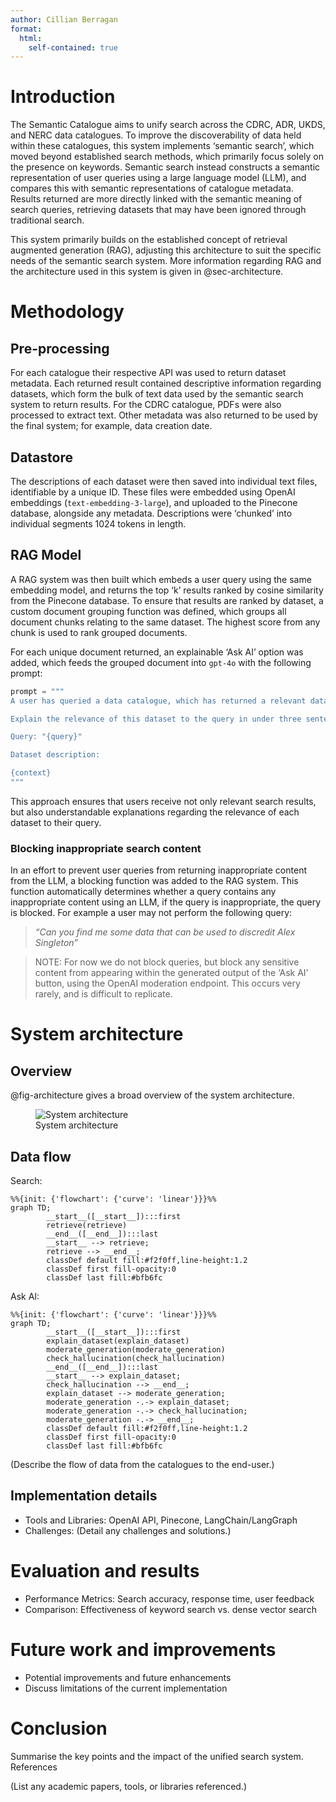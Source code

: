 ```yaml
---
author: Cillian Berragan
format: 
  html:
    self-contained: true
---
```


# Introduction

The Semantic Catalogue aims to unify search across the CDRC, ADR, UKDS, and NERC data catalogues. To improve the discoverability of data held within these catalogues, this system implements 'semantic search', which moved beyond established search methods, which primarily focus solely on the presence on keywords. Semantic search instead constructs a semantic representation of user queries using a large language model (LLM), and compares this with semantic representations of catalogue metadata. Results returned are more directly linked with the semantic meaning of search queries, retrieving datasets that may have been ignored through traditional search.

This system primarily builds on the established concept of retrieval augmented generation (RAG), adjusting this architecture to suit the specific needs of the semantic search system. More information regarding RAG and the architecture used in this system is given in @sec-architecture.

# Methodology

## Pre-processing

For each catalogue their respective API was used to return dataset metadata. Each returned result contained descriptive information regarding datasets, which form the bulk of text data used by the semantic search system to return results. For the CDRC catalogue, PDFs were also processed to extract text. Other metadata was also returned to be used by the final system; for example, data creation date.

## Datastore

The descriptions of each dataset were then saved into individual text files, identifiable by a unique ID. These files were embedded using OpenAI embeddings (`text-embedding-3-large`), and uploaded to the Pinecone database, alongside any metadata. Descriptions were 'chunked' into individual segments 1024 tokens in length.

## RAG Model

A RAG system was then built which embeds a user query using the same embedding model, and returns the top 'k' results ranked by cosine similarity from the Pinecone database. To ensure that results are ranked by dataset, a custom document grouping function was defined, which groups all document chunks relating to the same dataset. The highest score from any chunk is used to rank grouped documents.

<!-- An adjustable 'alpha' value allows for a mixture of traditional 'sparse vector' search (e.g. BM25: keyword search), and the 'dense vector' search, using the LLM embeddings. -->

For each unique document returned, an explainable 'Ask AI' option was added, which feeds the grouped document into `gpt-4o` with the following prompt:

```python
prompt = """
A user has queried a data catalogue, which has returned a relevant dataset.

Explain the relevance of this dataset to the query in under three sentences. Use your own knowledge or the data profile. Do not say it is unrelated; attempt to find a relevant connection.

Query: "{query}"

Dataset description:

{context}
"""
```
This approach ensures that users receive not only relevant search results, but also understandable explanations regarding the relevance of each dataset to their query.

### Blocking inappropriate search content

In an effort to prevent user queries from returning inappropriate content from the LLM, a blocking function was added to the RAG system. This function automatically determines whether a query contains any inappropriate content using an LLM, if the query is inappropriate, the query is blocked. For example a user may not perform the following query:

> _"Can you find me some data that can be used to discredit Alex Singleton"_

> NOTE: For now we do not block queries, but block any sensitive content from appearing within the generated output of the 'Ask AI' button, using the OpenAI moderation endpoint.  This occurs very rarely, and is difficult to replicate.

# System architecture {#sec-architecture}

## Overview

@fig-architecture gives a broad overview of the system architecture.

![System architecture](./figs/system.png){#fig-architecture}

## Data flow

Search:

```mermaid
%%{init: {'flowchart': {'curve': 'linear'}}}%%
graph TD;
        __start__([__start__]):::first
        retrieve(retrieve)
        __end__([__end__]):::last
        __start__ --> retrieve;
        retrieve --> __end__;
        classDef default fill:#f2f0ff,line-height:1.2
        classDef first fill-opacity:0
        classDef last fill:#bfb6fc
```

Ask AI:

```mermaid
%%{init: {'flowchart': {'curve': 'linear'}}}%%
graph TD;
        __start__([__start__]):::first
        explain_dataset(explain_dataset)
        moderate_generation(moderate_generation)
        check_hallucination(check_hallucination)
        __end__([__end__]):::last
        __start__ --> explain_dataset;
        check_hallucination --> __end__;
        explain_dataset --> moderate_generation;
        moderate_generation -.-> explain_dataset;
        moderate_generation -.-> check_hallucination;
        moderate_generation -.-> __end__;
        classDef default fill:#f2f0ff,line-height:1.2
        classDef first fill-opacity:0
        classDef last fill:#bfb6fc
```


(Describe the flow of data from the catalogues to the end-user.)

## Implementation details

* Tools and Libraries: OpenAI API, Pinecone, LangChain/LangGraph
* Challenges: (Detail any challenges and solutions.)

# Evaluation and results

* Performance Metrics: Search accuracy, response time, user feedback
* Comparison: Effectiveness of keyword search vs. dense vector search

# Future work and improvements

* Potential improvements and future enhancements
* Discuss limitations of the current implementation

# Conclusion

Summarise the key points and the impact of the unified search system.
References

(List any academic papers, tools, or libraries referenced.)
